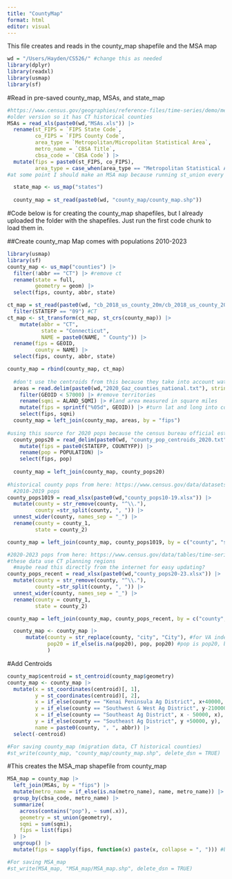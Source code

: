 ```yaml
---
title: "CountyMap"
format: html
editor: visual
---
```


This file creates and reads in the county_map shapefile and the MSA map

```r
wd = "/Users/Hayden/CS526/" #change this as needed
library(dplyr)
library(readxl)
library(usmap)
library(sf)
```

#Read in pre-saved county_map, MSAs, and state_map
```r
#https://www.census.gov/geographies/reference-files/time-series/demo/metro-micro/historical-delineation-files.html
#older version so it has CT historical counties
MSAs = read_xls(paste0(wd,"MSAs.xls")) |>
  rename(st_FIPS = `FIPS State Code`,
         co_FIPS = `FIPS County Code`,
         area_type = `Metropolitan/Micropolitan Statistical Area`,
         metro_name = `CBSA Title`,
         cbsa_code = `CBSA Code`) |>
  mutate(fips = paste0(st_FIPS, co_FIPS),
         area_type = case_when(area_type == "Metropolitan Statistical Area" ~ "metro", area_type == "Micropolitan Statistical Area" ~ "micro", T ~ NA))
#at some point I should make an MSA map because running st_union every time I want an MSA map takes forever

  state_map <- us_map("states")
  
  county_map = st_read(paste0(wd, "county_map/county_map.shp"))
```

#Code below is for creating the county_map shapefiles, but I already uploaded the folder with the shapefiles. Just run the first code chunk to load them in.

##Create county_map
Map comes with populations 2010-2023
```r
library(usmap)
library(sf)
county_map <- us_map("counties") |>
  filter(!abbr == "CT") |> #remove ct
  rename(state = full,
         geometry = geom) |>
  select(fips, county, abbr, state)

ct_map = st_read(paste0(wd, "cb_2018_us_county_20m/cb_2018_us_county_20m.shp")) |>
  filter(STATEFP == "09") #CT
ct_map <- st_transform(ct_map, st_crs(county_map)) |>
    mutate(abbr = "CT",
           state = "Connecticut",
           NAME = paste0(NAME, " County")) |>
  rename(fips = GEOID, 
         county = NAME) |>
  select(fips, county, abbr, state)

county_map = rbind(county_map, ct_map)
  
  #don't use the centroids from this because they take into account water area causing those around the Great Lakes to be off
  areas = read.delim(paste0(wd,"2020_Gaz_counties_national.txt"), stringsAsFactors = FALSE) |> #older so that it has CT historical counties
    filter(GEOID < 57000) |> #remove territories
    rename(sqmi = ALAND_SQMI) |> #land area measured in square miles
    mutate(fips = sprintf("%05d", GEOID)) |> #turn lat and long into coordinate pair
    select(fips, sqmi)
  county_map = left_join(county_map, areas, by = "fips")
  
#using this source for 2020 pops because the census bureau official estimates use planning regions for CT
  county_pops20 = read_delim(paste0(wd, "county_pop_centroids_2020.txt"), delim = ",") |>
    mutate(fips = paste0(STATEFP, COUNTYFP)) |>
    rename(pop = POPULATION) |>
    select(fips, pop)
  
  county_map = left_join(county_map, county_pops20) 
  
#historical county pops from here: https://www.census.gov/data/datasets/time-series/demo/popest/2010s-counties-total.html
  #2010-2019 pops
county_pops1019 = read_xlsx(paste0(wd,"county_pops10-19.xlsx")) |>
  mutate(county = str_remove(county, "^\\."),
         county =str_split(county, ", ")) |>
  unnest_wider(county, names_sep = "_") |>
  rename(county = county_1,
         state = county_2)

county_map = left_join(county_map, county_pops1019, by = c("county", "state"))

#2020-2023 pops from here: https://www.census.gov/data/tables/time-series/demo/popest/2020s-counties-total.html
#these data use CT planning regions
  #maybe read this directly from the internet for easy updating?
county_pops_recent = read_xlsx(paste0(wd,"county_pops20-23.xlsx")) |>
  mutate(county = str_remove(county, "^\\."),
         county =str_split(county, ", ")) |>
  unnest_wider(county, names_sep = "_") |>
  rename(county = county_1,
         state = county_2)

county_map = left_join(county_map, county_pops_recent, by = c("county", "state"))

  county_map <- county_map |>
      mutate(county = str_replace(county, "city", "City"), #for VA independent cities
             pop20 = if_else(is.na(pop20), pop, pop20) #pop is pop20, but this fixes it for CT counties
             )
```
#Add Centroids

```r
county_map$centroid = st_centroid(county_map$geometry)
county_map <- county_map |>
  mutate(x = st_coordinates(centroid)[, 1],
         y = st_coordinates(centroid)[, 2],
         x = if_else(county == "Kenai Peninsula Ag District", x+40000, x), #fix Alaska centroids
         y = if_else(county == "Southwest & West Ag District", y-210000, y),
         x = if_else(county == "Southeast Ag District", x - 50000, x),
         y = if_else(county == "Southeast Ag District", y +50000, y),
         name = paste0(county, ", ", abbr)) |>
  select(-centroid)
```

```r
#For saving county_map (migration data, CT historical counties)
#st_write(county_map, "county_map/county_map.shp", delete_dsn = TRUE)

```

#This creates the MSA_map shapefile from county_map

```r
MSA_map = county_map |>
  left_join(MSAs, by = "fips") |>
  mutate(metro_name = if_else(is.na(metro_name), name, metro_name)) |>
  group_by(cbsa_code, metro_name) |>
  summarize(
    across(contains("pop"), ~ sum(.x)),
    geometry = st_union(geometry),
    sqmi = sum(sqmi),
    fips = list(fips)
  ) |>
  ungroup() |>
  mutate(fips = sapply(fips, function(x) paste(x, collapse = ", "))) #because sf doesn't support list columns
```

```r
#For saving MSA_map
#st_write(MSA_map, "MSA_map/MSA_map.shp", delete_dsn = TRUE)
```
